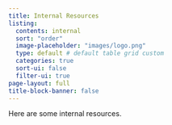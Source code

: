 ```yaml
---
title: Internal Resources
listing:
  contents: internal
  sort: "order"
  image-placeholder: "images/logo.png"
  type: default # default table grid custom
  categories: true
  sort-ui: false
  filter-ui: true
page-layout: full
title-block-banner: false
---
```


Here are some internal resources.